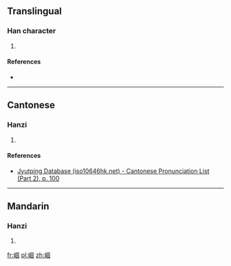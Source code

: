 ==Translingual==

===Han character===
{{Han char|rn=46|rad=山|as=08|sn=11|four=|canj=UWJR|ids=⿰山固}}

# {{defn|Han|sort=山08}}

====References====
* {{Han ref|kx=0314.050|dkj=08177|dj=0614.220|hdz=10779.170|uh=5D13|ud=23827}}

----

==Cantonese==

===Hanzi===
{{yue-hanzi|jyut=[[gu3]], [[gwu3]]|y=gu3, gwu3}}

# {{defn|lang=yue|sort=山08}}

====References====
* [http://www.iso10646hk.net/jp/document/download.jsp Jyutping Database (iso10646hk.net) - Cantonese Pronunciation List (Part 2), p. 100]

----

==Mandarin==

===Hanzi===
{{cmn-hanzi|pin=[[gù]] ([[gu4]]), [[yái]] ([[yai2]])|wg=ku<sup>4</sup>, yai<sup>2</sup>}}

# {{defn|lang=cmn|sort=山08}}

[[fr:崓]]
[[pl:崓]]
[[zh:崓]]